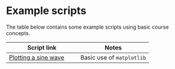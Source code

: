# Example scripts

The table below contains some example scripts using basic course concepts.

| Script link | Notes |
|----|----|
| [Plotting a sine wave](/examples/plotting_a_sine_wave.ipynb) | Basic use of `matplotlib` |
